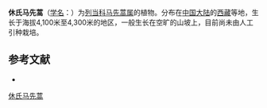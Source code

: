 {{Speciesbox
| name = 休氏马先蒿
| status = 
| status_system = 
| image =
| genus = Pedicularis
| species = sherriffii
| authority = Tsoong
}}

'''休氏马先蒿'''（[[学名|学名]]：{{lang|la|''Pedicularis sherriffii''}}）为[[列当科|列当科]][[马先蒿属|马先蒿属]]的植物。分布在[[中国大陆|中国大陆]]的[[西藏|西藏]]等地，生长于海拔4,100米至4,300米的地区，一般生长在空旷的山坡上，目前尚未由人工引种栽培。

== 参考文献 ==
<div class="references-small">
* {{cite web| url =http://www.bioinfo.cn/db05/KmzwSpecies.php?action=view&id=21467| title =休氏马先蒿| work =《中国高等植物数据库全库》| publisher =中国科学院微生物研究所| author =昆明植物研究所| accessdate =2009-02-25| deadurl =yes| archiveurl =https://web.archive.org/web/20160305060222/http://www.bioinfo.cn/db05/KmzwSpecies.php?action=view&id=21467| archivedate =2016-03-05}}
</div>
{{Taxonbar|from=Q10885364}}

[[Category:马先蒿属|休氏马先蒿]]


{{植物小作品}}